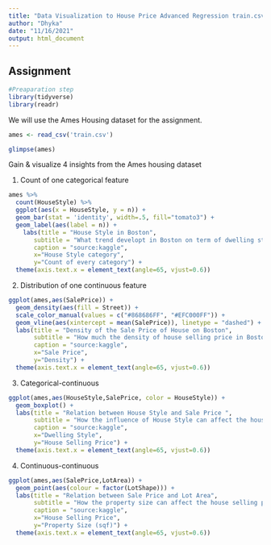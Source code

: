 ---
title: "Data Visualization to House Price Advanced Regression train.csv Data"
author: "Dhyka"
date: "11/16/2021"
output: html_document
---

## Assignment

```{r}
#Preaparation step
library(tidyverse)
library(readr)
```

We will use the Ames Housing dataset for the assignment.

```{r}
ames <- read_csv('train.csv')
```

```{r}
glimpse(ames)
```

Gain & visualize 4 insights from the Ames housing dataset

1. Count of one categorical feature
```{r}
ames %>%
  count(HouseStyle) %>%
  ggplot(aes(x = HouseStyle, y = n)) +
  geom_bar(stat = 'identity', width=.5, fill="tomato3") +
  geom_label(aes(label = n)) +
    labs(title = "House Style in Boston",
       subtitle = "What trend developt in Boston on term of dwelling style?",
       caption = "source:kaggle",
       x="House Style category",
       y="Count of every category") +
  theme(axis.text.x = element_text(angle=65, vjust=0.6))
```


2. Distribution of one continuous feature
```{r}
ggplot(ames,aes(SalePrice)) +
  geom_density(aes(fill = Street)) +
  scale_color_manual(values = c("#868686FF", "#EFC000FF")) +
  geom_vline(aes(xintercept = mean(SalePrice)), linetype = "dashed") +
  labs(title = "Density of the Sale Price of House on Boston",
       subtitle = "How much the density of house selling price in Boston grouped by Street type?",
       caption = "source:kaggle",
       x="Sale Price",
       y="Density") +
  theme(axis.text.x = element_text(angle=65, vjust=0.6))
```

3. Categorical-continuous
```{r}
ggplot(ames,aes(HouseStyle,SalePrice, color = HouseStyle)) +
  geom_boxplot() +
  labs(title = "Relation between House Style and Sale Price ",
       subtitle = "How the influence of House Style can affect the house selling price?",
       caption = "source:kaggle",
       x="Dwelling Style",
       y="House Selling Price") +
  theme(axis.text.x = element_text(angle=65, vjust=0.6))
```


4. Continuous-continuous
```{r}
ggplot(ames,aes(SalePrice,LotArea)) +
  geom_point(aes(colour = factor(LotShape))) +
  labs(title = "Relation between Sale Price and Lot Area",
       subtitle = "How the property size can affect the house selling price grouped by the property shape?",
       caption = "source:kaggle",
       x="House Selling Price",
       y="Property Size (sqf)") +
  theme(axis.text.x = element_text(angle=65, vjust=0.6))
```